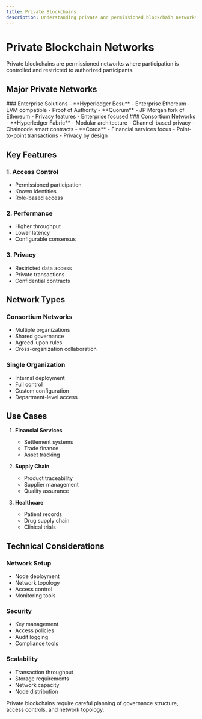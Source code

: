 ```yaml
---
title: Private Blockchains
description: Understanding private and permissioned blockchain networks
---
```



# Private Blockchain Networks

<Callout type="info">
  Private blockchains are permissioned networks where participation is
  controlled and restricted to authorized participants.
</Callout>

## Major Private Networks

<div className="grid grid-cols-1 md:grid-cols-2 gap-6 mb-8">
  <Card>
    ### Enterprise Solutions
    - **Hyperledger Besu**
      - Enterprise Ethereum
      - EVM compatible
      - Proof of Authority
    - **Quorum**
      - JP Morgan fork of Ethereum
      - Privacy features
      - Enterprise focused
  </Card>

  <Card>
    ### Consortium Networks
    - **Hyperledger Fabric**
      - Modular architecture
      - Channel-based privacy
      - Chaincode smart contracts
    - **Corda**
      - Financial services focus
      - Point-to-point transactions
      - Privacy by design
  </Card>
</div>

## Key Features

### 1. Access Control

- Permissioned participation
- Known identities
- Role-based access

### 2. Performance

- Higher throughput
- Lower latency
- Configurable consensus

### 3. Privacy

- Restricted data access
- Private transactions
- Confidential contracts

## Network Types

### Consortium Networks

- Multiple organizations
- Shared governance
- Agreed-upon rules
- Cross-organization collaboration

### Single Organization

- Internal deployment
- Full control
- Custom configuration
- Department-level access

## Use Cases

1. **Financial Services**

   - Settlement systems
   - Trade finance
   - Asset tracking

2. **Supply Chain**

   - Product traceability
   - Supplier management
   - Quality assurance

3. **Healthcare**
   - Patient records
   - Drug supply chain
   - Clinical trials

## Technical Considerations

### Network Setup

- Node deployment
- Network topology
- Access control
- Monitoring tools

### Security

- Key management
- Access policies
- Audit logging
- Compliance tools

### Scalability

- Transaction throughput
- Storage requirements
- Network capacity
- Node distribution

<Callout type="warning">
  Private blockchains require careful planning of governance structure, access
  controls, and network topology.
</Callout>

